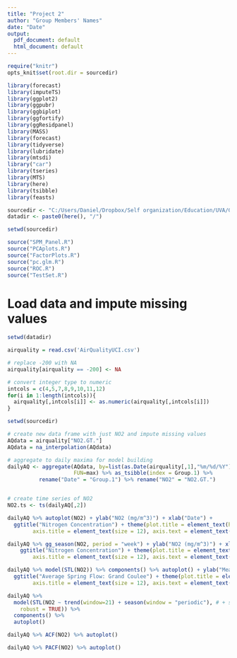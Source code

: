 ```yaml
---
title: "Project 2"
author: "Group Members' Names"
date: "Date"
output:
  pdf_document: default
  html_document: default
---
```


```r
require("knitr")
opts_knit$set(root.dir = sourcedir)

library(forecast)
library(imputeTS)
library(ggplot2)
library(ggpubr)
library(ggbiplot)
library(ggfortify)
library(ggResidpanel)
library(MASS)
library(forecast)
library(tidyverse)
library(lubridate)
library(mtsdi)
library("car")
library(tseries)
library(MTS)
library(here)
library(tsibble)
library(feasts)

sourcedir <- "C:/Users/Daniel/Dropbox/Self organization/Education/UVA/Graduate School/Coursework/Fall_2020/SYS 6021 Linear Statistical Models/Source"
datadir <- paste0(here(), "/")

setwd(sourcedir)

source("SPM_Panel.R")
source("PCAplots.R")
source("FactorPlots.R")
source("pc.glm.R")
source("ROC.R")
source("TestSet.R")


```


# Load data and impute missing values
```r
setwd(datadir)

airquality = read.csv('AirQualityUCI.csv')

# replace -200 with NA
airquality[airquality == -200] <- NA

# convert integer type to numeric
intcols = c(4,5,7,8,9,10,11,12)
for(i in 1:length(intcols)){
  airquality[,intcols[i]] <- as.numeric(airquality[,intcols[i]])
}

setwd(sourcedir)

# create new data frame with just NO2 and impute missing values
AQdata = airquality["NO2.GT."]
AQdata = na_interpolation(AQdata)

# aggregate to daily maxima for model building
dailyAQ <- aggregate(AQdata, by=list(as.Date(airquality[,1],"%m/%d/%Y")), 
                     FUN=max) %>% as_tsibble(index = Group.1) %>%
          rename("Date" = "Group.1") %>% rename("NO2" = "NO2.GT.")


# create time series of NO2
NO2.ts <- ts(dailyAQ[,2])
```

```r
dailyAQ %>% autoplot(NO2) + ylab("NO2 (mg/m^3)") + xlab("Date") + 
  ggtitle("Nitrogen Concentration") + theme(plot.title = element_text(hjust = 0.5, size = 16), 
        axis.title = element_text(size = 12), axis.text = element_text(size = 12))

dailyAQ %>% gg_season(NO2, period = "week") + ylab("NO2 (mg/m^3)") + xlab("") + 
    ggtitle("Nitrogen Concentration") + theme(plot.title = element_text(hjust = 0.5, size = 16), 
        axis.title = element_text(size = 12), axis.text = element_text(size = 12))

dailyAQ %>% model(STL(NO2)) %>% components() %>% autoplot() + ylab("Mean Flow (cfs)") + 
  ggtitle("Average Spring Flow: Grand Coulee") + theme(plot.title = element_text(hjust = 0.5, size = 16), 
        axis.title = element_text(size = 12), axis.text = element_text(size = 12))

dailyAQ %>%
  model(STL(NO2 ~ trend(window=21) + season(window = "periodic"), # + season(window="periodic"), 
    robust = TRUE)) %>%
  components() %>%
  autoplot()

dailyAQ %>% ACF(NO2) %>% autoplot()

dailyAQ %>% PACF(NO2) %>% autoplot()

```

